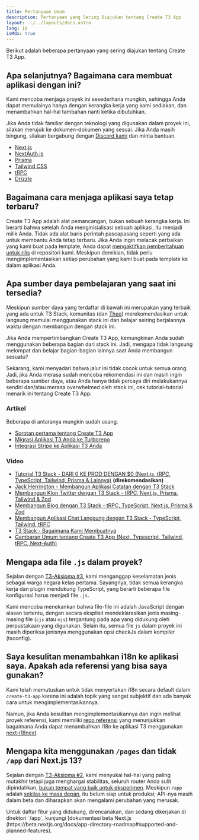 ```yaml
---
title: Pertanyaan Umum
description: Pertanyaan yang Sering Diajukan tentang Create T3 App
layout: ../../layouts/docs.astro
lang: id
isMdx: true
---
```



Berikut adalah beberapa pertanyaan yang sering diajukan tentang Create T3 App.

## Apa selanjutnya? Bagaimana cara membuat aplikasi dengan ini?

Kami mencoba menjaga proyek ini sesederhana mungkin, sehingga Anda dapat memulainya hanya dengan kerangka kerja yang kami sediakan, dan menambahkan hal-hal tambahan nanti ketika dibutuhkan.

Jika Anda tidak familiar dengan teknologi yang digunakan dalam proyek ini, silakan merujuk ke dokumen-dokumen yang sesuai. Jika Anda masih bingung, silakan bergabung dengan [Discord kami](https://t3.gg/discord) dan minta bantuan.

- [Next.js](https://nextjs.org/)
- [NextAuth.js](https://next-auth.js.org)
- [Prisma](https://prisma.io)
- [Tailwind CSS](https://tailwindcss.com)
- [tRPC](https://trpc.io)
- [Drizzle](https://orm.drizzle.team/docs/overview)

## Bagaimana cara menjaga aplikasi saya tetap terbaru?

Create T3 App adalah alat pemancangan, bukan sebuah kerangka kerja. Ini berarti bahwa setelah Anda menginisialisasi sebuah aplikasi, itu menjadi milik Anda. Tidak ada alat baris perintah pascapasang seperti yang ada untuk membantu Anda tetap terbaru. Jika Anda ingin melacak perbaikan yang kami buat pada template, Anda dapat [mengaktifkan pemberitahuan untuk rilis](https://docs.github.com/id/account-and-profile/managing-subscriptions-and-notifications-on-github/setting-up-notifications/configuring-your-watch-settings-for-an-individual-repository) di repositori kami. Meskipun demikian, tidak perlu mengimplementasikan setiap perubahan yang kami buat pada template ke dalam aplikasi Anda.

## Apa sumber daya pembelajaran yang saat ini tersedia?

Meskipun sumber daya yang terdaftar di bawah ini merupakan yang terbaik yang ada untuk T3 Stack, komunitas (dan [Theo](https://youtu.be/rzwaaWH0ksk?t=1436)) merekomendasikan untuk langsung memulai menggunakan stack ini dan belajar seiring berjalannya waktu dengan membangun dengan stack ini.

Jika Anda mempertimbangkan Create T3 App, kemungkinan Anda sudah menggunakan beberapa bagian dari stack ini. Jadi, mengapa tidak langsung melompat dan belajar bagian-bagian lainnya saat Anda membangun sesuatu?

Sekarang, kami menyadari bahwa jalur ini tidak cocok untuk semua orang. Jadi, jika Anda merasa sudah mencoba rekomendasi ini dan masih ingin beberapa sumber daya, atau Anda hanya tidak percaya diri melakukannya sendiri dan/atau merasa overwhelmed oleh stack ini, cek tutorial-tutorial menarik ini tentang Create T3 App:

### Artikel

Beberapa di antaranya mungkin sudah usang.

- [Sorotan pertama tentang Create T3 App](https://dev.to/ajcwebdev/a-first-look-at-create-t3-app-1i8f)
- [Migrasi Aplikasi T3 Anda ke Turborepo](https://www.jumr.dev/blog/t3-turbo)
- [Integrasi Stripe ke Aplikasi T3 Anda](https://blog.nickramkissoon.com/posts/integrate-stripe-t3)

### Video

- [Tutorial T3 Stack - DARI 0 KE PROD DENGAN $0 (Next.js, tRPC, TypeScript, Tailwind, Prisma & Lainnya)](https://www.youtube.com/watch?v=YkOSUVzOAA4) **(direkomendasikan)**
- [Jack Herrington - Membangun Aplikasi Catatan dengan T3 Stack](https://www.youtube.com/watch?v=J1gzN1SAhyM)
- [Membangun Klon Twitter dengan T3 Stack - tRPC, Next.js, Prisma, Tailwind & Zod](https://www.youtube.com/watch?v=nzJsYJPCc80)
- [Membangun Blog dengan T3 Stack - tRPC, TypeScript, Next.js, Prisma & Zod](https://www.youtube.com/watch?v=syEWlxVFUrY)
- [Membangun Aplikasi Chat Langsung dengan T3 Stack - TypeScript, Tailwind, tRPC](https://www.youtube.com/watch?v=dXRRY37MPuk)
- [T3 Stack - Bagaimana Kami Membuatnya](https://www.youtube.com/watch?v=H-FXwnEjSsI)
- [Gambaran Umum tentang Create T3 App (Next, Typescript, Tailwind, tRPC, Next-Auth)](https://www.youtube.com/watch?v=VJH8dsPtbeU)

## Mengapa ada file `.js` dalam proyek?

Sejalan dengan [T3-Aksioma #3](/id/introduction#typesafety-isnt-optional), kami menganggap keselamatan jenis sebagai warga negara kelas pertama. Sayangnya, tidak semua kerangka kerja dan plugin mendukung TypeScript, yang berarti beberapa file konfigurasi harus menjadi file `.js`.

Kami mencoba menekankan bahwa file-file ini adalah JavaScript dengan alasan tertentu, dengan secara eksplisit mendeklarasikan jenis masing-masing file (`cjs` atau `mjs`) tergantung pada apa yang didukung oleh perpustakaan yang digunakan. Selain itu, semua file `js` dalam proyek ini masih diperiksa jenisnya menggunakan opsi checkJs dalam kompiler (tsconfig).

## Saya kesulitan menambahkan i18n ke aplikasi saya. Apakah ada referensi yang bisa saya gunakan?

Kami telah memutuskan untuk tidak menyertakan i18n secara default dalam `create-t3-app` karena ini adalah topik yang sangat subjektif dan ada banyak cara untuk mengimplementasikannya.

Namun, jika Anda kesulitan mengimplementasikannya dan ingin melihat proyek referensi, kami memiliki [repo referensi](https://github.com/juliusmarminge/t3-i18n) yang menunjukkan bagaimana Anda dapat menambahkan i18n ke aplikasi T3 menggunakan [next-i18next](https://github.com/i18next/next-i18next).

## Mengapa kita menggunakan `/pages` dan tidak `/app` dari Next.js 13?

Sejalan dengan [T3-Aksioma #2](/id/introduction#bleed-responsibly), kami menyukai hal-hal yang paling mutakhir tetapi juga menghargai stabilitas, seluruh router Anda sulit dipindahkan, [bukan tempat yang baik untuk eksperimen](https://youtu.be/mnwUbtieOuI?t=1662). Meskipun `/app` adalah [sekilas ke masa depan](https://youtu.be/rnsC-12PVlM?t=818), itu belum siap untuk produksi; API-nya masih dalam beta dan diharapkan akan mengalami perubahan yang merusak.

<Callout type="info">
  Untuk daftar fitur yang didukung, direncanakan, dan sedang dikerjakan di direktori `/app`,
  kunjungi [dokumentasi beta Next.js
  (https://beta.nextjs.org/docs/app-directory-roadmap#supported-and-planned-features).
</Callout>
